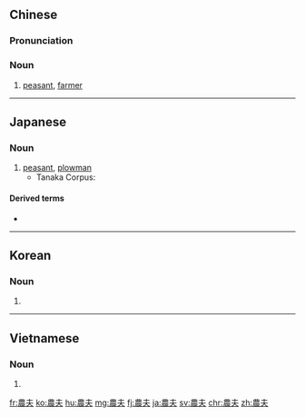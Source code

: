 {{also|农夫}}
==Chinese==
{{zh-forms|s=农夫}}

===Pronunciation===
{{zh-pron
|m=nóngfū
|c=nung4 fu1
|h=pfs=nùng-fû
|mn=lông-hu
|w=3non fu
|cat=n
}}

===Noun===
{{zh-noun}}

# [[peasant]], [[farmer]]

----

==Japanese==
{{ja-kanjitab|のう|ふ|yomi=on}}

===Noun===
{{ja-noun|のうふ}}

# [[peasant]], [[plowman]]
#* Tanaka Corpus:
#*: {{ja-usex|農夫たちは稲をうえていた|のうふたち は いね を うえて いた|The peasants were planting rice}}

====Derived terms====
* {{ja-r|農夫症|のうふしょう}}

----

==Korean==
{{ko-hanjatab}}

===Noun===
{{ko-noun|hj|rv=|hangeul=농부}}

# {{hanja form of|농부|[[peasant]], [[farmer]]}}

----

==Vietnamese==
{{vi-hantutab}}

===Noun===
{{vi-hantu}}

# {{han tu form of|nông phu|[[peasant]], [[farmer]]}}

[[fr:農夫]]
[[ko:農夫]]
[[hu:農夫]]
[[mg:農夫]]
[[fj:農夫]]
[[ja:農夫]]
[[sv:農夫]]
[[chr:農夫]]
[[zh:農夫]]